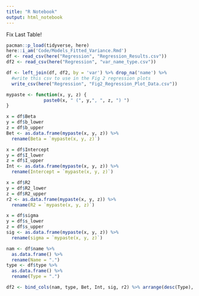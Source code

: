 ```yaml
---
title: "R Notebook"
output: html_notebook
---
```


Fix Last Table!

```r
pacman::p_load(tidyverse, here)
here::i_am('Code/Models_Fitted_Variance.Rmd')
df <- read_csv(here("Regression", "Regression_Results.csv"))
df2 <- read_csv(here("Regression", "var_name_type.csv"))

df <- left_join(df, df2, by = 'var') %>% drop_na('name') %>% 
  #write this csv to use in the Fig 2 regression plots
  write_csv(here("Regression", "Fig2_Regression_Plot_Data.csv"))
```

```r
mypaste <- function(x, y, z) {
              paste0(x, " (", y,", ", z, ") ")
}
```

```r
x = df$Beta
y = df$b_lower
z = df$b_upper
Bet <- as.data.frame(mypaste(x, y, z)) %>% 
  rename(Beta = `mypaste(x, y, z)`)

x = df$Intercept
y = df$I_lower
z = df$I_upper
Int <- as.data.frame(mypaste(x, y, z)) %>% 
  rename(Intercept = `mypaste(x, y, z)`)

x = df$R2
y = df$R2_lower
z = df$R2_upper
r2 <- as.data.frame(mypaste(x, y, z)) %>% 
  rename(R2 = `mypaste(x, y, z)`)

x = df$sigma
y = df$s_lower
z = df$s_upper 
sig <- as.data.frame(mypaste(x, y, z)) %>% 
  rename(sigma = `mypaste(x, y, z)`)

nam <- df$name %>% 
  as.data.frame() %>% 
  rename(Name = ".")
type <- df$type %>% 
  as.data.frame() %>% 
  rename(Type = ".")

df2 <- bind_cols(nam, type, Bet, Int, sig, r2) %>% arrange(desc(Type), Name) %>% write_csv(here("Regression", "Reg_Table.csv"))
```


